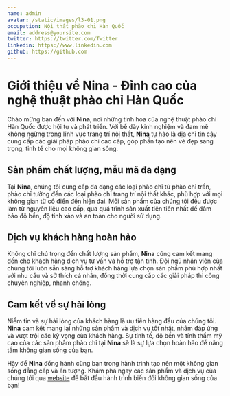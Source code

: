 ```yaml
---
name: admin
avatar: /static/images/l3-01.png
occupation: Nội thất phào chỉ Hàn Quốc
email: address@yoursite.com
twitter: https://twitter.com/Twitter
linkedin: https://www.linkedin.com
github: https://github.com
---
```


# Giới thiệu về Nina - Đỉnh cao của nghệ thuật phào chỉ Hàn Quốc

Chào mừng bạn đến với **Nina**, nơi những tinh hoa của nghệ thuật phào chỉ Hàn Quốc được hội tụ và phát triển. Với bề dày kinh nghiệm và đam mê không ngừng trong lĩnh vực trang trí nội thất, **Nina** tự hào là địa chỉ tin cậy cung cấp các giải pháp phào chỉ cao cấp, góp phần tạo nên vẻ đẹp sang trọng, tinh tế cho mọi không gian sống.

## Sản phẩm chất lượng, mẫu mã đa dạng

Tại **Nina**, chúng tôi cung cấp đa dạng các loại phào chỉ từ phào chỉ trần, phào chỉ tường đến các loại phào chỉ trang trí nội thất khác, phù hợp với mọi không gian từ cổ điển đến hiện đại. Mỗi sản phẩm của chúng tôi đều được làm từ nguyên liệu cao cấp, qua quá trình sản xuất tiên tiến nhất để đảm bảo độ bền, độ tinh xảo và an toàn cho người sử dụng.

## Dịch vụ khách hàng hoàn hảo

Không chỉ chú trọng đến chất lượng sản phẩm, **Nina** cũng cam kết mang đến cho khách hàng dịch vụ tư vấn và hỗ trợ tận tình. Đội ngũ nhân viên của chúng tôi luôn sẵn sàng hỗ trợ khách hàng lựa chọn sản phẩm phù hợp nhất với nhu cầu và sở thích cá nhân, đồng thời cung cấp các giải pháp thi công chuyên nghiệp, nhanh chóng.

## Cam kết về sự hài lòng

Niềm tin và sự hài lòng của khách hàng là ưu tiên hàng đầu của chúng tôi. **Nina** cam kết mang lại những sản phẩm và dịch vụ tốt nhất, nhằm đáp ứng và vượt trội các kỳ vọng của khách hàng. Sự tinh tế, độ bền và tính thẩm mỹ cao của các sản phẩm phào chỉ tại **Nina** sẽ là sự lựa chọn hoàn hảo để nâng tầm không gian sống của bạn.

Hãy để **Nina** đồng hành cùng bạn trong hành trình tạo nên một không gian sống đẳng cấp và ấn tượng. Khám phá ngay các sản phẩm và dịch vụ của chúng tôi qua [website](#) để bắt đầu hành trình biến đổi không gian sống của bạn!
